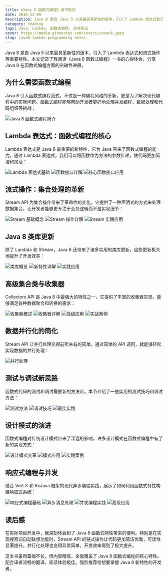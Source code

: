 ```yaml
---
title: 《Java 8 函数式编程》读书笔记
date: 2016-12-09
description: Java 8 是自 Java 5 以来最具革新性的版本，引入了 Lambda 表达式和流式操作等重要特性。本文记录了我阅读《Java 8 函数式编程》一书的心得体会，分享 Java 8 在函数式编程方面的突破性进展。
category: reading
tags: Java, Lambda, 函数式编程, 读书笔记
cover: https://media.ginonotes.com/covers/cover4.jpeg
slug: java8-lambda-programming-notes
---
```


Java 8 是自 Java 5 以来最具革新性的版本，引入了 Lambda 表达式和流式操作等重要特性。本文记录了我阅读《Java 8 函数式编程》一书的心得体会，分享 Java 8 在函数式编程方面的突破性进展。

## 为什么需要函数式编程

Java 8 引入函数式编程范式，不仅是一种编程风格的革新，更是为了解决现代编程中的实际问题。函数式编程能够帮助开发者更好地处理并发编程、数据处理和代码组织等挑战：

![Java 8 函数式编程简介](https://media.ginonotes.com/images/20161209_java8_lambda_notes/pic_1.png)

## Lambda 表达式：函数式编程的核心

Lambda 表达式是 Java 8 最重要的新特性，它为 Java 带来了函数式编程的能力。通过 Lambda 表达式，我们可以将函数作为方法的参数传递，使代码更加简洁和灵活：

![Lambda 表达式基础](https://media.ginonotes.com/images/20161209_java8_lambda_notes/pic_2.png)
![函数接口详解](https://media.ginonotes.com/images/20161209_java8_lambda_notes/pic_2_a.png)
![核心函数接口应用](https://media.ginonotes.com/images/20161209_java8_lambda_notes/pic_2_b.png)

## 流式操作：集合处理的革新

Stream API 为集合操作带来了革命性的变化。它提供了一种声明式的方式来处理数据集合，让开发者能够更专注于业务逻辑而不是实现细节：

![Stream 基础概念](https://media.ginonotes.com/images/20161209_java8_lambda_notes/pic_3.png)
![Stream 操作详解](https://media.ginonotes.com/images/20161209_java8_lambda_notes/pic_3_a.png)
![Stream 实践应用](https://media.ginonotes.com/images/20161209_java8_lambda_notes/pic_3_b.png)

## Java 8 类库更新

除了 Lambda 和 Stream，Java 8 还带来了诸多实用的类库更新，这些更新极大地提升了开发效率：

![类库概览](https://media.ginonotes.com/images/20161209_java8_lambda_notes/pic_4.png)
![新特性详解](https://media.ginonotes.com/images/20161209_java8_lambda_notes/pic_4_a.png)
![实践应用](https://media.ginonotes.com/images/20161209_java8_lambda_notes/pic_4_b.png)

## 高级集合类与收集器

Collectors API 是 Java 8 中最强大的特性之一，它提供了丰富的收集器实现，能够满足各种数据聚合和转换的需求：

![收集器概述](https://media.ginonotes.com/images/20161209_java8_lambda_notes/pic_5.png)
![收集器详解](https://media.ginonotes.com/images/20161209_java8_lambda_notes/pic_5_a.png)
![高级应用](https://media.ginonotes.com/images/20161209_java8_lambda_notes/pic_5_b.png)
![实战案例](https://media.ginonotes.com/images/20161209_java8_lambda_notes/pic_5_c.png)

## 数据并行化的简化

Stream API 让并行处理变得前所未有的简单。通过简单的 API 调用，就能够轻松实现数据的并行处理：

![并行处理](https://media.ginonotes.com/images/20161209_java8_lambda_notes/pic_6.png)

## 测试与调试新思路

函数式代码的测试和调试需要新的方法论。本节介绍了一些实用的测试技巧和调试方法：

![测试方法](https://media.ginonotes.com/images/20161209_java8_lambda_notes/pic_7.png)
![调试技巧](https://media.ginonotes.com/images/20161209_java8_lambda_notes/pic_7_a.png)
![最佳实践](https://media.ginonotes.com/images/20161209_java8_lambda_notes/pic_7_b.png)

## 设计模式的演进

函数式编程对传统设计模式带来了深远的影响，许多设计模式在函数式编程中有了新的实现方式：

![设计模式变革](https://media.ginonotes.com/images/20161209_java8_lambda_notes/pic_8.png)
![模式应用](https://media.ginonotes.com/images/20161209_java8_lambda_notes/pic_8_a.png)
![实践案例](https://media.ginonotes.com/images/20161209_java8_lambda_notes/pic_8_b.png)

## 响应式编程与并发

结合 Vert.X 和 RxJava 框架的现代异步编程实践，展示了如何利用函数式特性构建响应式系统：

![响应式编程基础](https://media.ginonotes.com/images/20161209_java8_lambda_notes/pic_9.png)
![异步消息处理](https://media.ginonotes.com/images/20161209_java8_lambda_notes/pic_9_a.png)
![并发编程实践](https://media.ginonotes.com/images/20161209_java8_lambda_notes/pic_9_b.png)
![高级应用](https://media.ginonotes.com/images/20161209_java8_lambda_notes/pic_9_c.png)

## 读后感

在实际项目开发中，我深刻体会到了 Java 8 函数式特性带来的便利。特别是在实现搜索词自动联想功能时，Stream API 的链式操作让代码更加简洁优雅，可读性显著提升。并行化处理也变得异常简单，开发效率得到了极大提升。

这本书虽然篇幅不长，但内容精炼，全面覆盖了 Java 8 函数式编程的核心特性。配合译者流畅的翻译，阅读体验极佳。强烈推荐给想要掌握 Java 8 新特性的开发者。